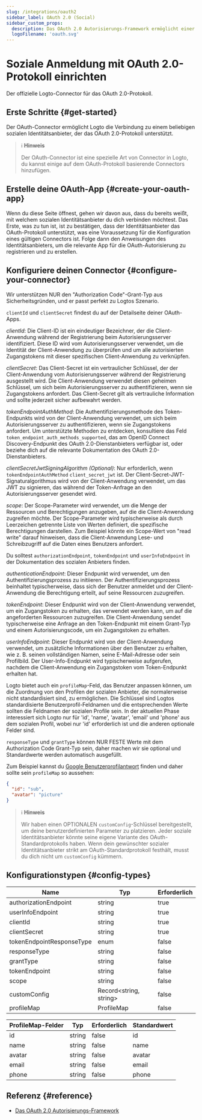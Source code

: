 ```yaml
---
slug: /integrations/oauth2
sidebar_label: OAuth 2.0 (Social)
sidebar_custom_props:
  description: Das OAuth 2.0 Autorisierungs-Framework ermöglicht einer Drittanbieteranwendung den begrenzten Zugriff auf einen HTTP-Dienst.
  logoFilename: 'oauth.svg'
---
```



# Soziale Anmeldung mit OAuth 2.0-Protokoll einrichten

Der offizielle Logto-Connector für das OAuth 2.0-Protokoll.

<GuideTip />

## Erste Schritte \{#get-started}

Der OAuth-Connector ermöglicht Logto die Verbindung zu einem beliebigen sozialen Identitätsanbieter, der das OAuth 2.0-Protokoll unterstützt.

> ℹ️ **Hinweis**
>
> Der OAuth-Connector ist eine spezielle Art von Connector in Logto, du kannst einige auf dem OAuth-Protokoll basierende Connectors hinzufügen.

## Erstelle deine OAuth-App \{#create-your-oauth-app}

Wenn du diese Seite öffnest, gehen wir davon aus, dass du bereits weißt, mit welchem sozialen Identitätsanbieter du dich verbinden möchtest. Das Erste, was zu tun ist, ist zu bestätigen, dass der Identitätsanbieter das OAuth-Protokoll unterstützt, was eine Voraussetzung für die Konfiguration eines gültigen Connectors ist. Folge dann den Anweisungen des Identitätsanbieters, um die relevante App für die OAuth-Autorisierung zu registrieren und zu erstellen.

## Konfiguriere deinen Connector \{#configure-your-connector}

Wir unterstützen NUR den "Authorization Code"-Grant-Typ aus Sicherheitsgründen, und er passt perfekt zu Logtos Szenario.

`clientId` und `clientSecret` findest du auf der Detailseite deiner OAuth-Apps.

_clientId_: Die Client-ID ist ein eindeutiger Bezeichner, der die Client-Anwendung während der Registrierung beim Autorisierungsserver identifiziert. Diese ID wird vom Autorisierungsserver verwendet, um die Identität der Client-Anwendung zu überprüfen und um alle autorisierten Zugangstokens mit dieser spezifischen Client-Anwendung zu verknüpfen.

_clientSecret_: Das Client-Secret ist ein vertraulicher Schlüssel, der der Client-Anwendung vom Autorisierungsserver während der Registrierung ausgestellt wird. Die Client-Anwendung verwendet diesen geheimen Schlüssel, um sich beim Autorisierungsserver zu authentifizieren, wenn sie Zugangstokens anfordert. Das Client-Secret gilt als vertrauliche Information und sollte jederzeit sicher aufbewahrt werden.

_tokenEndpointAuthMethod_: Die Authentifizierungsmethode des Token-Endpunkts wird von der Client-Anwendung verwendet, um sich beim Autorisierungsserver zu authentifizieren, wenn sie Zugangstokens anfordert. Um unterstützte Methoden zu entdecken, konsultiere das Feld `token_endpoint_auth_methods_supported`, das am OpenID Connect Discovery-Endpunkt des OAuth 2.0-Dienstanbieters verfügbar ist, oder beziehe dich auf die relevante Dokumentation des OAuth 2.0-Dienstanbieters.

_clientSecretJwtSigningAlgorithm (Optional)_: Nur erforderlich, wenn `tokenEndpointAuthMethod` `client_secret_jwt` ist. Der Client-Secret-JWT-Signaturalgorithmus wird von der Client-Anwendung verwendet, um das JWT zu signieren, das während der Token-Anfrage an den Autorisierungsserver gesendet wird.

_scope_: Der Scope-Parameter wird verwendet, um die Menge der Ressourcen und Berechtigungen anzugeben, auf die die Client-Anwendung zugreifen möchte. Der Scope-Parameter wird typischerweise als durch Leerzeichen getrennte Liste von Werten definiert, die spezifische Berechtigungen darstellen. Zum Beispiel könnte ein Scope-Wert von "read write" darauf hinweisen, dass die Client-Anwendung Lese- und Schreibzugriff auf die Daten eines Benutzers anfordert.

Du solltest `authorizationEndpoint`, `tokenEndpoint` und `userInfoEndpoint` in der Dokumentation des sozialen Anbieters finden.

_authenticationEndpoint_: Dieser Endpunkt wird verwendet, um den Authentifizierungsprozess zu initiieren. Der Authentifizierungsprozess beinhaltet typischerweise, dass sich der Benutzer anmeldet und der Client-Anwendung die Berechtigung erteilt, auf seine Ressourcen zuzugreifen.

_tokenEndpoint_: Dieser Endpunkt wird von der Client-Anwendung verwendet, um ein Zugangstoken zu erhalten, das verwendet werden kann, um auf die angeforderten Ressourcen zuzugreifen. Die Client-Anwendung sendet typischerweise eine Anfrage an den Token-Endpunkt mit einem Grant-Typ und einem Autorisierungscode, um ein Zugangstoken zu erhalten.

_userInfoEndpoint_: Dieser Endpunkt wird von der Client-Anwendung verwendet, um zusätzliche Informationen über den Benutzer zu erhalten, wie z. B. seinen vollständigen Namen, seine E-Mail-Adresse oder sein Profilbild. Der User-Info-Endpunkt wird typischerweise aufgerufen, nachdem die Client-Anwendung ein Zugangstoken vom Token-Endpunkt erhalten hat.

Logto bietet auch ein `profileMap`-Feld, das Benutzer anpassen können, um die Zuordnung von den Profilen der sozialen Anbieter, die normalerweise nicht standardisiert sind, zu ermöglichen. Die Schlüssel sind Logtos standardisierte Benutzerprofil-Feldnamen und die entsprechenden Werte sollten die Feldnamen der sozialen Profile sein. In der aktuellen Phase interessiert sich Logto nur für 'id', 'name', 'avatar', 'email' und 'phone' aus dem sozialen Profil, wobei nur 'id' erforderlich ist und die anderen optionale Felder sind.

`responseType` und `grantType` können NUR FESTE Werte mit dem Authorization Code Grant-Typ sein, daher machen wir sie optional und Standardwerte werden automatisch ausgefüllt.

Zum Beispiel kannst du [Google Benutzerprofilantwort](https://developers.google.com/identity/openid-connect/openid-connect#an-id-tokens-payload) finden und daher sollte sein `profileMap` so aussehen:

```json
{
  "id": "sub",
  "avatar": "picture"
}
```

> ℹ️ **Hinweis**
>
> Wir haben einen OPTIONALEN `customConfig`-Schlüssel bereitgestellt, um deine benutzerdefinierten Parameter zu platzieren.
> Jeder soziale Identitätsanbieter könnte seine eigene Variante des OAuth-Standardprotokolls haben. Wenn dein gewünschter sozialer Identitätsanbieter strikt am OAuth-Standardprotokoll festhält, musst du dich nicht um `customConfig` kümmern.

## Konfigurationstypen \{#config-types}

| Name                      | Typ                     | Erforderlich |
| ------------------------- | ----------------------- | ------------ |
| authorizationEndpoint     | string                  | true         |
| userInfoEndpoint          | string                  | true         |
| clientId                  | string                  | true         |
| clientSecret              | string                  | true         |
| tokenEndpointResponseType | enum                    | false        |
| responseType              | string                  | false        |
| grantType                 | string                  | false        |
| tokenEndpoint             | string                  | false        |
| scope                     | string                  | false        |
| customConfig              | Record\<string, string> | false        |
| profileMap                | ProfileMap              | false        |

| ProfileMap-Felder | Typ    | Erforderlich | Standardwert |
| ----------------- | ------ | ------------ | ------------ |
| id                | string | false        | id           |
| name              | string | false        | name         |
| avatar            | string | false        | avatar       |
| email             | string | false        | email        |
| phone             | string | false        | phone        |

## Referenz \{#reference}

- [Das OAuth 2.0 Autorisierungs-Framework](https://www.rfc-editor.org/rfc/rfc6749)
